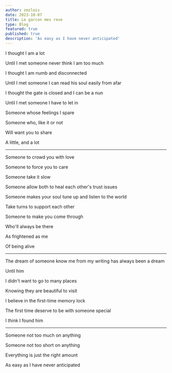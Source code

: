 ```yaml
---
author: zmzlois
date: 2023-10-07
title: Le garcon mes reve
type: Blog
featured: true
published: true
description: 'As easy as I have never anticipated'
---
```

I thought I am a lot


Until I met someone never think I am too much

I thought I am numb and disconnected

Until I met someone I can read his soul easily from afar

I thought the gate is closed and I can be a nun

Until I met someone I have to let in

Someone whose feelings I spare

Someone who, like it or not

Will want you to share

A little, and a lot

---

Someone to crowd you with love

Someone to force you to care

Someone take it slow

Someone allow both to heal each other's trust issues

Someone makes your soul tune up and listen to the world

Take turns to support each other

Someone to make you come through

Who'll always be there

As frightened as me

Of being alive

---

The dream of someone know me from my writing has always been a dream

Until him

I didn't want to go to many places

Knowing they are beautiful to visit

I believe in the first-time memory lock

The first time deserve to be with someone special

I think I found him

---

Someone not too much on anything

Someone not too short on anything

Everything is just the right amount

As easy as I have never anticipated